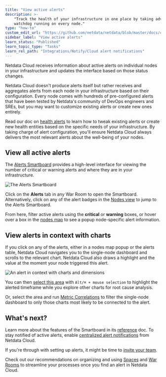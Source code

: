 ```yaml
---
title: "View active alerts"
description: >- 
    "Track the health of your infrastructure in one place by taking advantage of the powerful health monitoring
    watchdog running on every node."
type: "how-to"
custom_edit_url: "https://github.com/netdata/netdata/blob/master/docs/cloud/alerts-notifications/view-active-alerts.md"
sidebar_label: "View active alerts"
learn_status: "Published"
learn_topic_type: "Tasks"
learn_rel_path: "Integrations/Notify/Cloud alert notifications"
---
```


Netdata Cloud receives information about active alerts on individual nodes in your infrastructure and updates the
interface based on those status changes.

Netdata Cloud doesn't produce alerts itself but rather receives and aggregates alerts from each node in your
infrastructure based on their configuration. Every node comes with hundreds of pre-configured alerts that have been
tested by Netdata's community of DevOps engineers and SREs, but you may want to customize existing alerts or create new
ones entirely.

Read our doc on [health alerts](https://github.com/netdata/netdata/blob/master/docs/monitor/configure-alarms.md) to
learn how to tweak existing alerts or create new
health entities based on the specific needs of your infrastructure. By taking charge of alert configuration, you'll
ensure Netdata Cloud always delivers the most relevant alerts about the well-being of your nodes.

## View all active alerts

The [Alerts Smartboard](https://github.com/netdata/netdata/blob/master/docs/cloud/alerts-notifications/smartboard.md)
provides a high-level interface for viewing the number of critical or warning alerts and where they are in your
infrastructure.

![The Alerts Smartboard](https://user-images.githubusercontent.com/1153921/119025635-2fcb1b80-b959-11eb-9fdb-7f1a082f43c5.png)

Click on the **Alerts** tab in any War Room to open the Smartboard. Alternatively, click on any of the alert badges in
the [Nodes view](https://github.com/netdata/netdata/blob/master/docs/cloud/visualize/nodes.md) to jump to the Alerts
Smartboard.

From here, filter active alerts using the **critical** or **warning** boxes, or hover over a box in
the [nodes map](https://github.com/netdata/netdata/blob/master/docs/cloud/alerts-notifications/smartboard.md#nodes-map)
to see a
popup node-specific alert information.

## View alerts in context with charts

If you click on any of the alerts, either in a nodes map popup or the alerts table, Netdata Cloud navigates you to the
single-node dashboard and scrolls to the relevant chart. Netdata Cloud also draws a highlight and the value at the
moment your node triggered this alert.

![An alert in context with charts and dimensions](https://user-images.githubusercontent.com/1153921/119039593-4a0cf580-b969-11eb-840c-4ecb123df9f5.png)

You can
then [select this area](https://github.com/netdata/netdata/blob/master/docs/dashboard/interact-charts.md#select)
with `Alt/⌘ + mouse selection` to highlight the alerted timeframe while you explore other charts for root cause
analysis.

Or, select the area and
run [Metric Correlations](https://github.com/netdata/netdata/blob/master/docs/cloud/insights/metric-correlations.md) to
filter the single-node
dashboard to only those charts most likely to be connected to the alert.

## What's next?

Learn more about the features of the Smartboard in
its [reference](https://github.com/netdata/netdata/blob/master/docs/cloud/alerts-notifications/smartboard.md)
doc. To stay notified of active alerts,
enable [centralized alert notifications](https://github.com/netdata/netdata/blob/master/docs/cloud/alerts-notifications/notifications.md)
from Netdata Cloud.

If you're through with setting up alerts, it might be time
to [invite your team](https://github.com/netdata/netdata/blob/master/docs/cloud/manage/invite-your-team.md).

Check out our recommendations on organizing and
using [Spaces](https://github.com/netdata/netdata/blob/master/docs/cloud/spaces.md) and
[War Rooms](https://github.com/netdata/netdata/blob/master/docs/cloud/war-rooms.md) to streamline your processes once
you find an alert in Netdata Cloud.
